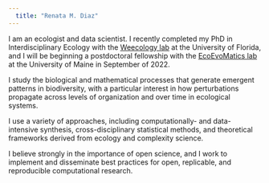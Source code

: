 ```yaml
---
  title: "Renata M. Diaz"
---
```



I am an ecologist and data scientist. I recently completed my PhD in Interdisciplinary Ecology with the [Weecology lab](https://www.weecology.org) at the University of Florida, and I will be beginning a postdoctoral fellowship with the [EcoEvoMatics lab](https://www.ecoevomatics.org) at the University of Maine in September of 2022.

I study the biological and mathematical processes that generate emergent patterns in biodiversity, with a particular interest in how perturbations propagate across levels of organization and over time in ecological systems. 

I use a variety of approaches, including computationally- and data- intensive synthesis, cross-disciplinary statistical methods, and theoretical frameworks derived from ecology and complexity science. 

I believe strongly in the importance of open science, and I work to implement and disseminate best practices for open, replicable, and reproducible computational research. 


